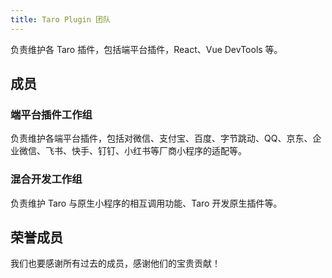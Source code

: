 ```yaml
---
title: Taro Plugin 团队
---
```



负责维护各 Taro 插件，包括端平台插件，React、Vue DevTools 等。

## 成员

<ListPage type="team" team="f154527a-8950-4e92-8f3e-49ef5cd3e866" full />

### 端平台插件工作组

负责维护各端平台插件，包括对微信、支付宝、百度、字节跳动、QQ、京东、企业微信、飞书、快手、钉钉、小红书等厂商小程序的适配等。

### 混合开发工作组

负责维护 Taro 与原生小程序的相互调用功能、Taro 开发原生插件等。

## 荣誉成员

我们也要感谢所有过去的成员，感谢他们的宝贵贡献！

<ListPage type="team" team="f154527a-8950-4e92-8f3e-49ef5cd3e866" alumni full />
